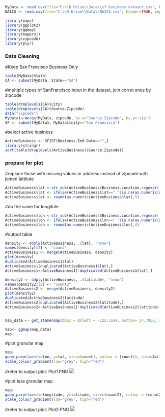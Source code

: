 
```{r read in data}
MyData <- read.csv(file="C:\\D Drive\\Data\\sf_business_dataset.csv", header=TRUE, sep=",")
NAICS <- read.csv(file="C:\\D Drive\\Data\\NAICS.csv", header=TRUE, sep=",")
```


```{r Load Library}
library(maps)
library(ggplot2)
library(ggmap)
library(mapproj)
library(zipcode)
library(plyr)
```

### Data Cleaning ###
#Keep San Fransisco Business Only
```{r}
table(MyData$State)
CA <- subset(MyData, State=="CA")
```

#multiple types of SanFrancisco input in the dataset, join corret ones by zipcode
```{r}
table(droplevels(CA)$City)
table(droplevels(CA)$Source.Zipcode)
data("zipcode")
MyData1<-merge(MyData, zipcode, by.x='Source.Zipcode', by.y='zip')
SF <- subset(MyData1, MyData1$city=="San Francisco")
```

#select active business
```{r}
ActiveBusiness <- SF[SF$Business.End.Date=="",]
library(stringr)
sort(table(droplevels(ActiveBusiness)$Source.Zipcode))
```


### prepare for plot ###
#replace those with missing values or address instead of zipcode with joined lattitute
```{r}
ActiveBusiness$lat <-str_sub(ActiveBusiness$Business.Location,regexpr('\\(', ActiveBusiness$Business.Location, FALSE)+1,regexpr(', -', ActiveBusiness$Business.Location, FALSE)-1)
ActiveBusiness$lat <- ifelse(ActiveBusiness$lat==" "|is.na(as.numeric(as.character(ActiveBusiness$lat))),ActiveBusiness$latitude,ActiveBusiness$lat)
ActiveBusiness$lat <- round(as.numeric(ActiveBusiness$lat),5)
```

#do the same for longitute
```{r}
ActiveBusiness$lon <-str_sub(ActiveBusiness$Business.Location,regexpr(', -', ActiveBusiness$Business.Location, TRUE)+2,regexpr('\\)', ActiveBusiness$Business.Location, TRUE)-1)
ActiveBusiness$lon <- ifelse(ActiveBusiness$lon==" "|is.na(as.numeric(as.character(ActiveBusiness$lon))),ActiveBusiness$longitude,ActiveBusiness$lon)
ActiveBusiness$lon <- round(as.numeric(ActiveBusiness$lon),4)
```

#output table
```{r}
density <- ddply(ActiveBusiness, .(lat), "nrow")
names(density)[2] <- "count"
ActiveBusiness1 <- merge(ActiveBusiness, density)
plot(density)
duplicated(ActiveBusiness1$lat)
ActiveBusiness1[duplicated(ActiveBusiness1$lat),]
ActiveBusiness1<-ActiveBusiness1[!duplicated(ActiveBusiness1$lat),]

density2 <- ddply(ActiveBusiness, .(latitude), "nrow")
names(density2)[2] <- "count2"
ActiveBusiness2 <- merge(ActiveBusiness, density2)
plot(density2)
duplicated(ActiveBusiness2$latitude)
ActiveBusiness2[duplicated(ActiveBusiness2$latitude),]
ActiveBusiness2<-ActiveBusiness2[!duplicated(ActiveBusiness2$latitude),]


map_data <- get_stamenmap(bbox = c(left = -122.5164, bottom= 37.7066, right = -122.3554, top=37.8103), maptype = c("toner-lite"), zoom=13)

map<- ggmap(map_data)
map
```

#plot granular map
```{r plot1}
map+
geom_point(aes(x=lon, y=lat, size=(count), colour = (count)), data=ActiveBusiness1, alpha=.5)+
scale_colour_gradient(low="grey", high="red")
```
#refer to output plot: Plot1.PNG
![](https://github.com/KpJu/San-Francisco-Business-Industry-Analysis/blob/master/Output/Plot1.PNG)

#plot less granular map
```{r plot2}
map+
geom_point(aes(x=longitude, y=latitude, size=(count2), colour = (count2)), data=ActiveBusiness2, alpha=.5) +
scale_colour_gradient(low="grey", high="red") 
```
#refer to output plot: Plot2.PNG
![](https://github.com/KpJu/San-Francisco-Business-Industry-Analysis/blob/master/Output/Plot2.PNG)
